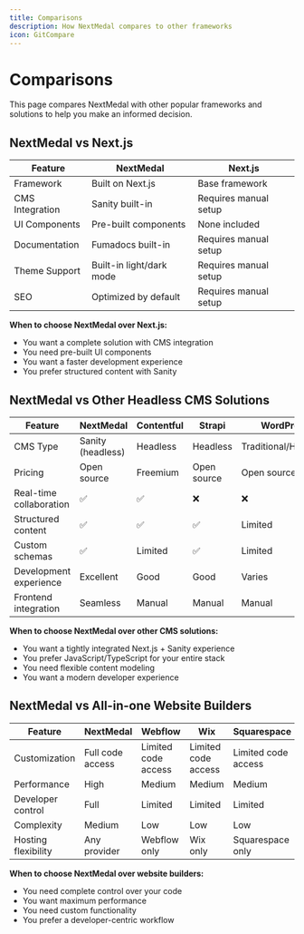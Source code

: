 ```yaml
---
title: Comparisons
description: How NextMedal compares to other frameworks
icon: GitCompare
---
```


# Comparisons

This page compares NextMedal with other popular frameworks and solutions to help you make an informed decision.

## NextMedal vs Next.js

| Feature | NextMedal | Next.js |
| ------- | --------- | ------- |
| Framework | Built on Next.js | Base framework |
| CMS Integration | Sanity built-in | Requires manual setup |
| UI Components | Pre-built components | None included |
| Documentation | Fumadocs built-in | Requires manual setup |
| Theme Support | Built-in light/dark mode | Requires manual setup |
| SEO | Optimized by default | Requires manual setup |

**When to choose NextMedal over Next.js:**
- You want a complete solution with CMS integration
- You need pre-built UI components
- You want a faster development experience
- You prefer structured content with Sanity

## NextMedal vs Other Headless CMS Solutions

| Feature | NextMedal | Contentful | Strapi | WordPress |
| ------- | --------- | ---------- | ------ | --------- |
| CMS Type | Sanity (headless) | Headless | Headless | Traditional/Headless |
| Pricing | Open source | Freemium | Open source | Open source |
| Real-time collaboration | ✅ | ✅ | ❌ | ❌ |
| Structured content | ✅ | ✅ | ✅ | Limited |
| Custom schemas | ✅ | Limited | ✅ | Limited |
| Development experience | Excellent | Good | Good | Varies |
| Frontend integration | Seamless | Manual | Manual | Manual |

**When to choose NextMedal over other CMS solutions:**
- You want a tightly integrated Next.js + Sanity experience
- You prefer JavaScript/TypeScript for your entire stack
- You need flexible content modeling
- You want a modern developer experience

## NextMedal vs All-in-one Website Builders

| Feature | NextMedal | Webflow | Wix | Squarespace |
| ------- | --------- | ------- | --- | ----------- |
| Customization | Full code access | Limited code access | Limited code access | Limited code access |
| Performance | High | Medium | Medium | Medium |
| Developer control | Full | Limited | Limited | Limited |
| Complexity | Medium | Low | Low | Low |
| Hosting flexibility | Any provider | Webflow only | Wix only | Squarespace only |

**When to choose NextMedal over website builders:**
- You need complete control over your code
- You want maximum performance
- You need custom functionality
- You prefer a developer-centric workflow 
